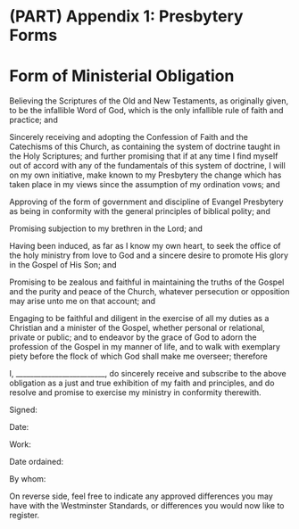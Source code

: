 # (PART) Appendix 1: Presbytery Forms {-} 

# Form of Ministerial Obligation {-}

<section data-type="chapter" class="chapter" id="chapter-form-of-ministerial-obligation" title="Form of Ministerial Obligation">
<p data-type="subtitle" class="chapter-number"></p>
<p class="no-indent"><a id="form-of-ministerial-obligation"></a>Believing the Scriptures of the Old and New Testaments, as originally given, to be the infallible Word of God, which is the only infallible rule of faith and practice; and</p>
<p class="no-indent">Sincerely receiving and adopting the Confession of Faith and the Catechisms of this Church, as containing the system of doctrine taught in the Holy Scriptures; and further promising that if at any time I find myself out of accord with any of the fundamentals of this system of doctrine, I will on my own initiative, make known to my Presbytery the change which has taken place in my views since the assumption of my ordination vows; and</p>
<p class="no-indent">Approving of the form of government and discipline of Evangel Presbytery as being in conformity with the general principles of biblical polity; and</p>
<p class="no-indent">Promising subjection to my brethren in the Lord; and</p>
<p class="no-indent">Having been induced, as far as I know my own heart, to seek the office of the holy ministry from love to God and a sincere desire to promote His glory in the Gospel of His Son; and</p>
<p class="no-indent">Promising to be zealous and faithful in maintaining the truths of the Gospel and the purity and peace of the Church, whatever persecution or opposition may arise unto me on that account; and</p>
<p class="no-indent">Engaging to be faithful and diligent in the exercise of all my duties as a Christian and a minister of the Gospel, whether personal or relational, private or public; and to endeavor by the grace of God to adorn the profession of the Gospel in my manner of life, and to walk with exemplary piety before the flock of which God shall make me overseer; therefore</p>
<p class="no-indent">I, _________________________, do sincerely receive and subscribe to the above obligation as a just and true exhibition of my faith and principles, and do resolve and promise to exercise my ministry in conformity therewith.</p>
<p class="no-indent">Signed:</p>
<p class="no-indent">Date:</p>
<p class="no-indent">Work:</p>
<p class="no-indent">Date ordained:</p>
<p class="no-indent">By whom:</p>
<p class="no-indent">On reverse side, feel free to indicate any approved differences you may have with the Westminster Standards, or differences you would now like to register.</p>
</section>